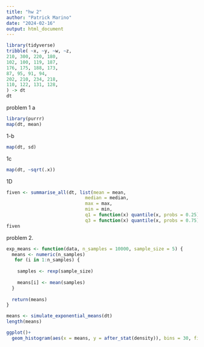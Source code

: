 ```yaml
---
title: "hw 2"
author: "Patrick Marino"
date: "2024-02-16"
output: html_document
---
```



```r
library(tidyverse)
tribble( ~x, ~y, ~w, ~z,
210, 300, 220, 180,
102, 100, 119, 187,
176, 175, 188, 173,
87, 95, 91, 94,
202, 210, 234, 218,
110, 122, 131, 128,
) -> dt
dt

```

problem 1
a
```r
library(purrr)
map(dt, mean)

```

1-b 
```r
map(dt, sd)
```

1c 
```r
map(dt, ~sqrt(.x))
```

1D
```r
fiven <- summarise_all(dt, list(mean = mean,
                             median = median, 
                             max = max, 
                             min = min, 
                             q1 = function(x) quantile(x, probs = 0.25), 
                             q3 = function(x) quantile(x, probs = 0.75)))
fiven

```



problem 2. 
```r
exp_means <- function(data, n_samples = 10000, sample_size = 5) {
  means <- numeric(n_samples)
   for (i in 1:n_samples) {
   
    samples <- rexp(sample_size)
    
    means[i] <- mean(samples)
  }
  
  return(means)
}

means <- simulate_exponential_means(dt)
length(means)

ggplot()+
  geom_histogram(aes(x = means, y = after_stat(density)), bins = 30, fill = "skyblue", color = "black")
 
```

